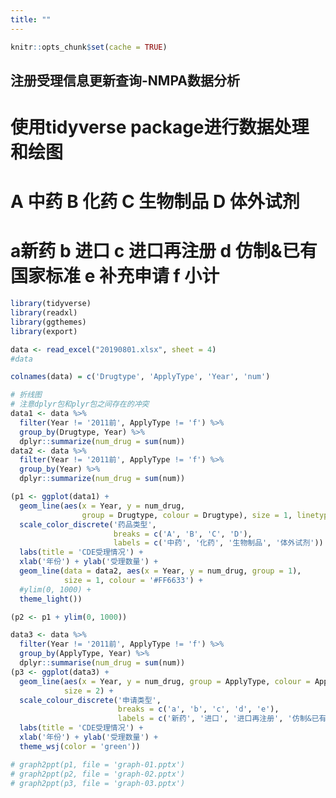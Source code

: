 ```yaml
---
title: ""
---
```



```r
knitr::opts_chunk$set(cache = TRUE)
```

## 注册受理信息更新查询-NMPA数据分析
# 使用tidyverse package进行数据处理和绘图

# A 中药 B 化药  C 生物制品 D 体外试剂
# a新药 b 进口 c 进口再注册 d 仿制&已有国家标准 e 补充申请 f 小计 

```r
library(tidyverse)
library(readxl)
library(ggthemes)
library(export)

data <- read_excel("20190801.xlsx", sheet = 4)
#data

colnames(data) = c('Drugtype', 'ApplyType', 'Year', 'num')

# 折线图
# 注意dplyr包和plyr包之间存在的冲突
data1 <- data %>%
  filter(Year != '2011前', ApplyType != 'f') %>%
  group_by(Drugtype, Year) %>%
  dplyr::summarize(num_drug = sum(num))
data2 <- data %>%
  filter(Year != '2011前', ApplyType != 'f') %>%
  group_by(Year) %>%
  dplyr::summarize(num_drug = sum(num))

(p1 <- ggplot(data1) + 
  geom_line(aes(x = Year, y = num_drug, 
                group = Drugtype, colour = Drugtype), size = 1, linetype = 2) +
  scale_color_discrete('药品类型',
                       breaks = c('A', 'B', 'C', 'D'),
                       labels = c('中药', '化药', '生物制品', '体外试剂')) + 
  labs(title = 'CDE受理情况') +
  xlab('年份') + ylab('受理数量') +
  geom_line(data = data2, aes(x = Year, y = num_drug, group = 1), 
            size = 1, colour = '#FF6633') +
  #ylim(0, 1000) +
  theme_light())

(p2 <- p1 + ylim(0, 1000))

data3 <- data %>%
  filter(Year != '2011前', ApplyType != 'f') %>%
  group_by(ApplyType, Year) %>%
  dplyr::summarise(num_drug = sum(num))
(p3 <- ggplot(data3) +
  geom_line(aes(x = Year, y = num_drug, group = ApplyType, colour = ApplyType),
            size = 2) +
  scale_colour_discrete('申请类型',
                        breaks = c('a', 'b', 'c', 'd', 'e'),
                        labels = c('新药', '进口', '进口再注册', '仿制&已有国家标准', '补充申请')) +
  labs(title = 'CDE受理情况') +
  xlab('年份') + ylab('受理数量') +
  theme_wsj(color = 'green'))

# graph2ppt(p1, file = 'graph-01.pptx')
# graph2ppt(p2, file = 'graph-02.pptx')
# graph2ppt(p3, file = 'graph-03.pptx')
```


